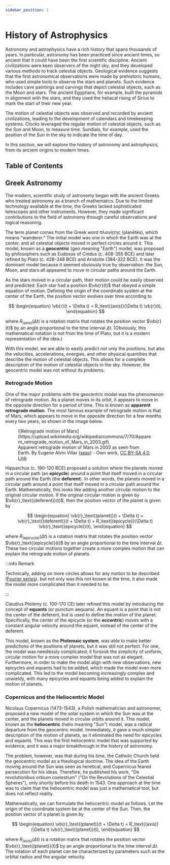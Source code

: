 ```yaml
---
sidebar_position: 1
---
```




# History of Astrophysics

Astronomy and astrophysics have a rich history that spans thousands of years.
In particular, astronomy has been practiced since ancient times, so ancient that it could have been the first scientific discipline.
Ancient civilizations were keen observers of the night sky, and they developed various methods to track celestial objects.
Geological evidence suggests that the first astronomical observations were made by prehistoric humans, who used simple tools to observe the stars and planets.
Such evidence includes cave paintings and carvings that depict celestial objects, such as the Moon and stars.
The ancient Egyptians, for example, built the pyramids in alignment with the stars, and they used the heliacal rising of Sirius to mark the start of their new year.

The motion of celestial objects was observed and recorded by ancient civilizations, leading to the development of calendars and timekeeping systems.
Clocks leveraged the regular motion of celestial objects, such as the Sun and Moon, to measure time.
Sundials, for example, used the position of the Sun in the sky to indicate the time of day.

In this section, we will explore the history of astronomy and astrophysics, from its ancient origins to modern times.

## Table of Contents

<TOCInline toc={toc} />

## Greek Astronomy

The modern, scientific study of astronomy began with the ancient Greeks who treated astronomy as a branch of mathematics.
Due to the limited technology available at the time, the Greeks lacked sophisticated telescopes and other instruments.
However, they made significant contributions to the field of astronomy through careful observations and logical reasoning.

The term planet comes from the Greek word πλανήτης (planētēs), which means "wanderer."
The initial model was one in which the Earth was at the center, and all celestial objects moved in perfect circles around it.
This model, known as a **geocentric** (geo meaning "Earth") model, was proposed by philosophers such as Eudoxus of Cnidus (c. 408-355 BCE) and later refined by Plato (c. 428-348 BCE) and Aristotle (384-322 BCE).
It was the dominant model because it seemed obviously true by observation: the Sun, Moon, and stars all appeared to move in circular paths around the Earth.

As the stars moved in a circular path, their motion could be easily observed and predicted.
Each star had a position $\vb{r}(t)$ that obeyed a simple equation of motion.
Defining the origin of the coordinate system at the center of the Earth, the position vector evolves over time according to

$$
\begin{equation}
\vb{r}(t + \Delta t) = R_\text{(axis)}(\Delta t) \vb{r}(t),
\end{equation}
$$

where $R_\text{(axis)}(\Delta t)$ is a rotation matrix that rotates the position vector $\vb{r}(t)$ by an angle proportional to the time interval $\Delta t$.
(Obviously, this mathematical notation is not from the time of Plato, but it is a modern representation of the idea.)

With this model, we are able to easily predict not only the positions, but also the velocities, accelerations, energies, and other physical quantities that describe the motion of celestial objects.
This allows for a complete description of the motion of celestial objects in the sky.
However, the geocentric model was not without its problems.

### Retrograde Motion

One of the major problems with the geocentric model was the phenomenon of retrograde motion.
As a planet moves in its orbit, it appears to move in the opposite direction for a period of time.
This is known as **apparent retrograde motion**.
The most famous example of retrograde motion is that of Mars, which appears to move in the opposite direction for a few months every two years, as shown in the image below.

<figure style={{ textAlign: "center" }}>
![Retrograde motion of Mars](https://upload.wikimedia.org/wikipedia/commons/7/70/Apparent_retrograde_motion_of_Mars_in_2003.gif)
<figcaption>Apparent retrograde motion of Mars in 2003 as seen from Earth. By Eugene Alvin Villar (<a href="//commons.wikimedia.org/wiki/User:Seav" title="User:Seav">seav</a>) - <span class="int-own-work" lang="en">Own work</span>, <a href="https://creativecommons.org/licenses/by-sa/4.0" title="Creative Commons Attribution-Share Alike 4.0">CC BY-SA 4.0</a>, <a href="https://commons.wikimedia.org/w/index.php?curid=4662202">Link</a></figcaption>
</figure>

Hipparchus (c. 190-120 BCE) proposed a solution where the planets moved in a circular path (an **epicycle**) around a point that itself moved in a circular path around the Earth (the **deferent**).
In other words, the planets moved in a circular path around a point that itself moved in a circular path around the Earth.
Mathematically, this looks like adding another circular motion to the original circular motion.
If the original circular motion is given by $\vb{r}_\text{(deferent)}(t)$, then the position vector of the planet is given by

$$
\begin{equation}
\vb{r}_\text{(planet)}(t + \Delta t) = \vb{r}_\text{(deferent)}(t + \Delta t) + R_\text{(epicycle)}(\Delta t) \vb{r}_\text{(epicycle)}(t),
\end{equation}
$$

where $R_\text{(epicycle)}(\Delta t)$ is a rotation matrix that rotates the position vector $\vb{r}_\text{(epicycle)}(t)$ by an angle proportional to the time interval $\Delta t$.
These two circular motions together create a more complex motion that can explain the retrograde motion of planets.

:::info Remark

Technically, adding on more circles allows for any motion to be described ([Fourier series](../../Part%200%20Math%20Boosters/Fourier%20Series.mdx)), but not only was this not known at the time, it also made the model more complicated than it needed to be.

:::

Claudius Ptolemy (c. 100-170 CE) later refined this model by introducing the concept of **equants** (or punctum aequans).
An equant is a point that is not the center of the deferent, but is used to define the motion of the planet.
Specifically, the center of the epicycle (or the **eccentric**) moves with a constant angular velocity around the equant, instead of the center of the deferent.

This model, known as the **Ptolemaic system**, was able to make better predictions of the positions of planets, but it was still not perfect.
For one, the model was needlessly complicated; it forsook the simplicity of uniform, circular motion for a more complex model that was not as elegant.
Furthermore, in order to make the model align with new observations, new epicycles and equants had to be added, which made the model even more complicated.
This led to the model becoming increasingly complex and unwieldy, with many epicycles and equants being added to explain the motion of planets.

### Copernicus and the Heliocentric Model

Nicolaus Copernicus (1473-1543), a Polish mathematician and astronomer, proposed a new model of the solar system in which the Sun was at the center, and the planets moved in circular orbits around it.
This model, known as the **heliocentric** (helio meaning "Sun") model, was a radical departure from the geocentric model.
Immediately, it gave a much simpler description of the motion of planets, as it eliminated the need for epicycles and equants.
This was the first heliocentric model that was supported by evidence, and it was a major breakthrough in the history of astronomy.

The problem, however, was that during his time, the Catholic Church held the geocentric model as a theological doctrine.
The idea of the Earth moving around the Sun was seen as heretical, and Copernicus feared persecution for his ideas.
Therefore, he published his work, "De revolutionibus orbium coelestium" ("On the Revolutions of the Celestial Spheres"), only shortly before his death in 1543.
One approach at the time was to claim that the heliocentric model was just a mathematical tool, but does not reflect reality.

Mathematically, we can formulate the heliocentric model as follows.
Let the origin of the coordinate system be at the center of the Sun.
Then, the position vector of a planet is given by

$$
\begin{equation}
\vb{r}_\text{(planet)}(t + \Delta t) = R_\text{(axis)}(\Delta t) \vb{r}_\text{(planet)}(t),
\end{equation}
$$

where $R_\text{(axis)}(\Delta t)$ is a rotation matrix that rotates the position vector $\vb{r}_\text{(planet)}(t)$ by an angle proportional to the time interval $\Delta t$.
The rotation of each planet can be characterized by parameters such as the orbital radius and the angular velocity.
